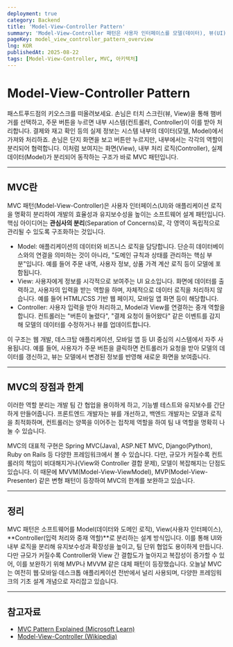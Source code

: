 ```yaml
---
deployment: true
category: Backend
title: 'Model-View-Controller Pattern'
summary: 'Model-View-Controller 패턴은 사용자 인터페이스를 모델(데이터), 뷰(UI), 컨트롤러(로직)로 분리하여 유지보수성과 재사용성을 높이는 UI 중심 설계 패턴입니다.'
pageKey: model_view_controller_pattern_overview
lng: KOR
publishedAt: 2025-08-22
tags: [Model-View-Controller, MVC, 아키텍처]
---
```


# Model-View-Controller Pattern

패스트푸드점의 키오스크를 떠올려보세요. 손님은 터치 스크린(뷰, View)을 통해 햄버거를 선택하고, 주문 버튼을 누르면 내부 시스템(컨트롤러, Controller)이 이를 받아 처리합니다. 결제와 재고 확인 등의 실제 정보는 시스템 내부의 데이터(모델, Model)에서 가져와 처리하죠. 손님은 단지 화면을 보고 버튼만 누르지만, 내부에서는 각각의 역할이 분리되어 협력합니다. 이처럼 보여지는 화면(View), 내부 처리 로직(Controller), 실제 데이터(Model)가 분리되어 동작하는 구조가 바로 MVC 패턴입니다.

---

## MVC란

MVC 패턴(Model-View-Controller)은 사용자 인터페이스(UI)와 애플리케이션 로직을 명확히 분리하여 개발의 효율성과 유지보수성을 높이는 소프트웨어 설계 패턴입니다. 핵심 아이디어는 **관심사의 분리**(Separation of Concerns)로, 각 영역이 독립적으로 관리될 수 있도록 구조화하는 것입니다.

- Model: 애플리케이션의 데이터와 비즈니스 로직을 담당합니다. 단순히 데이터베이스와의 연결을 의미하는 것이 아니라, "도메인 규칙과 상태를 관리하는 핵심 부분"입니다. 예를 들어 주문 내역, 사용자 정보, 상품 가격 계산 로직 등이 모델에 포함됩니다.
- View: 사용자에게 정보를 시각적으로 보여주는 UI 요소입니다. 화면에 데이터를 출력하고, 사용자의 입력을 받는 역할을 하며, 자체적으로 데이터 로직을 처리하지 않습니다. 예를 들어 HTML/CSS 기반 웹 페이지, 모바일 앱 화면 등이 해당합니다.
- Controller: 사용자 입력을 받아 처리하고, Model과 View를 연결하는 중개 역할을 합니다. 컨트롤러는 "버튼이 눌렸다", "결제 요청이 들어왔다" 같은 이벤트를 감지해 모델의 데이터를 수정하거나 뷰를 업데이트합니다.

이 구조는 웹 개발, 데스크탑 애플리케이션, 모바일 앱 등 UI 중심의 시스템에서 자주 사용됩니다. 예를 들어, 사용자가 주문 버튼을 클릭하면 컨트롤러가 요청을 받아 모델의 데이터를 갱신하고, 뷰는 모델에서 변경된 정보를 반영해 새로운 화면을 보여줍니다.

---

## MVC의 장점과 한계

이러한 역할 분리는 개발 팀 간 협업을 용이하게 하고, 기능별 테스트와 유지보수를 간단하게 만들어줍니다. 프론트엔드 개발자는 뷰를 개선하고, 백엔드 개발자는 모델과 로직을 최적화하며, 컨트롤러는 양쪽을 이어주는 접착제 역할을 하여 팀 내 역할을 명확히 나눌 수 있습니다.

MVC의 대표적 구현은 Spring MVC(Java), ASP.NET MVC, Django(Python), Ruby on Rails 등 다양한 프레임워크에서 볼 수 있습니다. 다만, 규모가 커질수록 컨트롤러의 책임이 비대해지거나(View와 Controller 결합 문제), 모델이 복잡해지는 단점도 있습니다. 이 때문에 MVVM(Model-View-ViewModel), MVP(Model-View-Presenter) 같은 변형 패턴이 등장하여 MVC의 한계를 보완하고 있습니다.

---

## 정리

MVC 패턴은 소프트웨어를 Model(데이터와 도메인 로직), View(사용자 인터페이스), **Controller(입력 처리와 중재 역할)**로 분리하는 설계 방식입니다. 이를 통해 UI와 내부 로직을 분리해 유지보수성과 확장성을 높이고, 팀 단위 협업도 용이하게 만듭니다. 다만 규모가 커질수록 Controller와 View 간 결합도가 높아지고 복잡성이 증가할 수 있어, 이를 보완하기 위해 MVP나 MVVM 같은 대체 패턴이 등장했습니다. 오늘날 MVC는 여전히 웹·모바일·데스크톱 애플리케이션 전반에서 널리 사용되며, 다양한 프레임워크의 기초 설계 개념으로 자리잡고 있습니다.

---

## 참고자료

* [MVC Pattern Explained (Microsoft Learn)](https://learn.microsoft.com/en-us/aspnet/mvc/overview/older-versions-1/overview/asp-net-mvc-overview)
* [Model-View-Controller (Wikipedia)](https://en.wikipedia.org/wiki/Model-view-controller)

